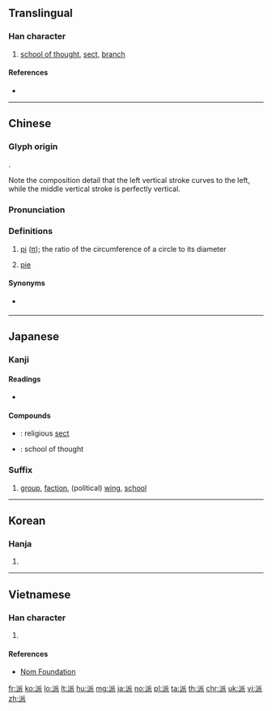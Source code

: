 ==Translingual==

===Han character===
{{Han char|rn=85|rad=水|as=06|sn=9|four=32132|canj=EHHV}}

# [[school of thought]], [[sect]], [[branch]]

====References====
* {{Han ref|kx=0623.010|dkj=17428|dj=1019.030|hdz=31611.060|uh=6D3E|ud=27966|bh=ACA3|bd=44195}}

----

==Chinese==
{{zh-forms}}

===Glyph origin===
{{Han etym}}
{{Han compound|水|𠂢|c1=s|c2=p|ls=psc}}.

Note the composition detail that the left vertical stroke curves to the left, while the middle vertical stroke is perfectly vertical.

===Pronunciation===
{{zh-pron
|m=pài
|c=paai3
|h=pfs=phai
|md=
|mn=phài
|w=
|mc=y
|oc=y
|cat=n
}}

===Definitions===
{{zh-hanzi}}

# {{lb|zh|mathematics}} [[pi]] ([[π]]); the ratio of the circumference of a circle to its diameter
# {{lb|zh|loanword from {{etyl|en|zh}}}} [[pie]]
{{attention|zh|needs non-mathenatical definitions}}

====Synonyms====
* {{sense|pi}} {{zh-l|圓周率}}

----

==Japanese==

===Kanji===
{{ja-kanji|grade=6|rs=水06}}

====Readings====
* {{ja-readings|goon=[[へ]] (he) {{non-joyo-reading}}|kanon=[[はい]] (hai) {{non-joyo-reading}}|kanyoon=[[は]] (ha)|kun=[[わかれる]] (wakareru)}}

====Compounds====
* {{ja-r|宗派|しゅうは}}: religious [[sect]]
* {{ja-r|流派|りゅうは}}: school of thought

===Suffix===
{{ja-pos|suffix|は}}

# [[group]], [[faction]], (political) [[wing]], [[school]]
#: {{ja-usex|猫'''派'''|ねこ-'''は'''|a cat '''person'''}}

----

==Korean==

===Hanja===
{{ko-hanja|hangeul=파|eumhun=|rv=pa|mr=p'a|y=pha}}

# {{defn|lang=ko|sort=水06}}

----

==Vietnamese==

===Han character===
{{vi-hantu|[[phái]], [[pháy]], [[phai]], [[phới]], [[phe]], [[phơi]], [[vé]]|rs=水06}}

# {{defn|lang=vi|sort=水06}}

====References====
* [http://nomfoundation.org/common/nom_details.php?codepoint=6d3e Nom Foundation]

[[fr:派]]
[[ko:派]]
[[lo:派]]
[[lt:派]]
[[hu:派]]
[[mg:派]]
[[ja:派]]
[[no:派]]
[[pl:派]]
[[ta:派]]
[[th:派]]
[[chr:派]]
[[uk:派]]
[[vi:派]]
[[zh:派]]